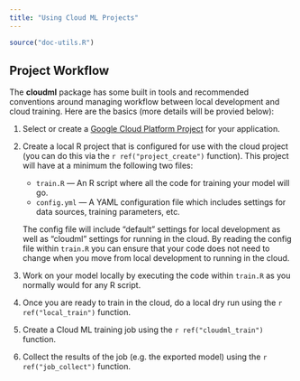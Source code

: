 ```yaml
---
title: "Using Cloud ML Projects"
---
```


```r
source("doc-utils.R")
```

## Project Workflow

The **cloudml** package has some built in tools and recommended conventions around managing workflow between local development and cloud training. Here are the basics (more details will be provied below):

1. Select or create a [Google Cloud Platform Project](https://cloud.google.com/resource-manager/docs/creating-managing-projects) for your application.

2. Create a local R project that is configured for use with the cloud project (you can do this via the `r ref("project_create")` function). This project will have at a minimum the following two files:

     - `train.R` --- An R script where all the code for training your model will go.
     - `config.yml` --- A YAML configuration file which includes settings for data sources, training parameters, etc. 

    The config file will include "default" settings for local development as well as "cloudml" settings for running in the cloud. By reading the config file within `train.R` you can ensure that your code does not need to change when you move from local development to running in the cloud. 

3. Work on your model locally by executing the code within `train.R` as you normally would for any R script.

4. Once you are ready to train in the cloud, do a local dry run using the `r ref("local_train")` function.

5. Create a Cloud ML training job using the `r ref("cloudml_train")` function.

6. Collect the results of the job (e.g. the exported model) using the `r ref("job_collect")` function.




